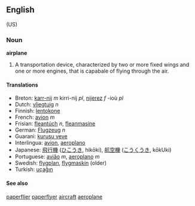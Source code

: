 ==English== (US)
===Noun===
'''airplane'''

# A transportation device, characterized by two or more fixed wings and one or more engines, that is capabale of flying through the air.

====Translations====
*Breton: [[karr-nij]] ''m'' kirri-nij ''pl'', [[nijerez]] ''f'' -ioù ''pl''
*Dutch: [[vliegtuig]] ''n''
*Finnish: [[lentokone]]
*French: [[avion]] ''m''
*Frisian: [[fleantúch]] ''n'', [[fleanmasine]]
*German: [[Flugzeug]] ''n''
*Guarani: [[kurusu veve]]
*Interlingua: [[avion]], [[aeroplano]]
*Japanese: [[飛行機]] ([[ひこうき]], hikōki), [[航空機]] ([[こうくうき]], kōkUki)
*Portuguese: [[avião]] ''m'', [[aeroplano]] ''m''
*Swedish: [[flygplan]], [[flygmaskin]] (older)
*Turkish: [[uçağın]]

====See also====
[[paperflier]] [[paperflyer]] [[aircraft]] [[aeroplane]]